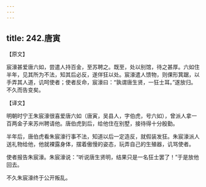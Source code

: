 ```yaml
---
---
---
```

title: 242.唐寅
---



【原文】

宸濠甚爱唐六如，尝遣人持百金，至苏聘之。既至，处以别馆，待之甚厚。六如住半年，见其所为不法，知其后必反，遂佯狂以处。宸濠遣人馈物，则倮形箕踞，以手弄其人道，讥呵使者；使者反命，宸濠曰：“孰谓唐生贤，一狂士耳。”遂放归。不久而告变矣。

【译文】

明朝时宁王朱宸濠很喜爱唐六如（唐寅，吴县人，字伯虎，号六如），曾派人拿一百两金子来苏州聘请他。唐伯虎到后，给他住在别墅，接待得十分殷勤。

半年后，唐伯虎看朱宸濠行事不法，知道以后一定造反，就假装发狂。朱宸濠派人送礼物给他，他就裸露身体，摆着傲慢的姿态，玩弄自己的生殖器，讥骂使者。

使者报告朱宸濠。朱宸濠说：“听说唐生贤明，结果只是一名狂士罢了！”于是放他回去。

不久朱宸濠终于公开叛乱。